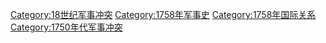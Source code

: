 [[Category:18世纪军事冲突|Category:18世纪军事冲突]]
[[Category:1758年军事史|Category:1758年军事史]]
[[Category:1758年国际关系|Category:1758年国际关系]]
[[Category:1750年代军事冲突|Category:1750年代军事冲突]]